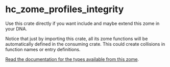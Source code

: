
<Meta title="Backend/Integrity" />

# hc_zome_profiles_integrity

Use this crate directly if you want include and maybe extend this zome in your DNA.

Notice that just by importing this crate, all its zome functions will be automatically defined in the consuming crate. This could create collisions in function names or entry definitions.

[Read the documentation for the types available from this zome](https://docs.rs/hc_zome_profiles_integrity).
